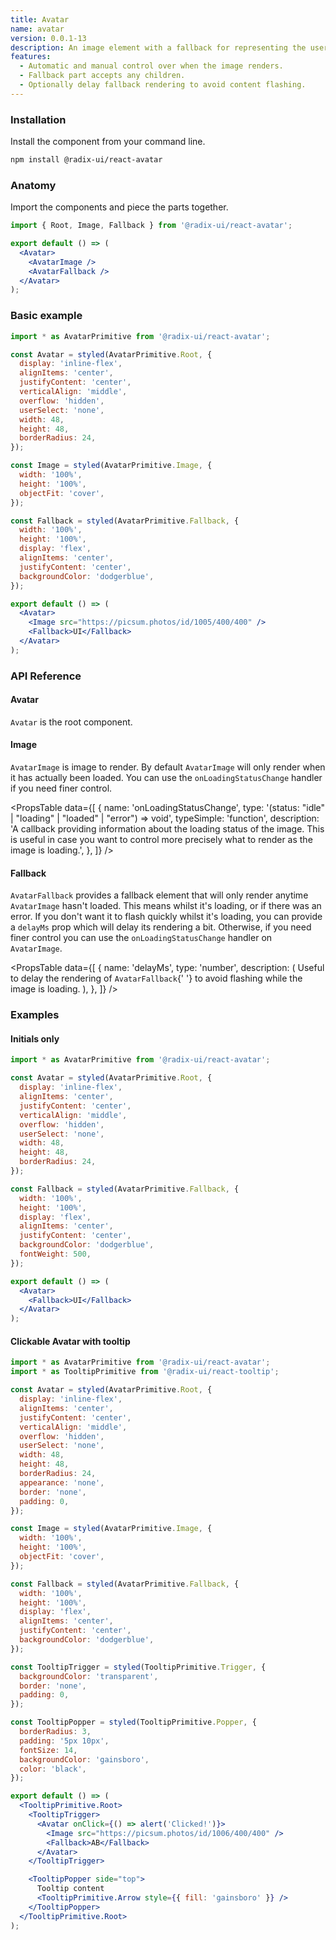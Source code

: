 ```yaml
---
title: Avatar
name: avatar
version: 0.0.1-13
description: An image element with a fallback for representing the user.
features:
  - Automatic and manual control over when the image renders.
  - Fallback part accepts any children.
  - Optionally delay fallback rendering to avoid content flashing.
---
```



<HeroSlot>
  <AvatarHero />
</HeroSlot>

### Installation

Install the component from your command line.

```bash
npm install @radix-ui/react-avatar
```

### Anatomy

Import the components and piece the parts together.

```jsx
import { Root, Image, Fallback } from '@radix-ui/react-avatar';

export default () => (
  <Avatar>
    <AvatarImage />
    <AvatarFallback />
  </Avatar>
);
```

### Basic example

```jsx live manual
import * as AvatarPrimitive from '@radix-ui/react-avatar';

const Avatar = styled(AvatarPrimitive.Root, {
  display: 'inline-flex',
  alignItems: 'center',
  justifyContent: 'center',
  verticalAlign: 'middle',
  overflow: 'hidden',
  userSelect: 'none',
  width: 48,
  height: 48,
  borderRadius: 24,
});

const Image = styled(AvatarPrimitive.Image, {
  width: '100%',
  height: '100%',
  objectFit: 'cover',
});

const Fallback = styled(AvatarPrimitive.Fallback, {
  width: '100%',
  height: '100%',
  display: 'flex',
  alignItems: 'center',
  justifyContent: 'center',
  backgroundColor: 'dodgerblue',
});

export default () => (
  <Avatar>
    <Image src="https://picsum.photos/id/1005/400/400" />
    <Fallback>UI</Fallback>
  </Avatar>
);
```

### API Reference

#### Avatar

`Avatar` is the root component.

#### Image

`AvatarImage` is image to render. By default `AvatarImage` will only render when it has actually been loaded. You can use the `onLoadingStatusChange` handler if you need finer control.

<PropsTable
  data={[
    {
      name: 'onLoadingStatusChange',
      type:
        '(status: "idle" | "loading" | "loaded" | "error") => void',
      typeSimple: 'function',
      description:
        'A callback providing information about the loading status of the image. This is useful in case you want to control more precisely what to render as the image is loading.',
    },
  ]}
/>

#### Fallback

`AvatarFallback` provides a fallback element that will only render anytime `AvatarImage` hasn't loaded. This means whilst it's loading, or if there was an error. If you don't want it to flash quickly whilst it's loading, you can provide a `delayMs` prop which will delay its rendering a bit. Otherwise, if you need finer control you can use the `onLoadingStatusChange` handler on `AvatarImage`.

<PropsTable
  data={[
    {
      name: 'delayMs',
      type: 'number',
      description: (
        <span>
          Useful to delay the rendering of <Code>AvatarFallback</Code>{' '}
          to avoid flashing while the image is loading.
        </span>
      ),
    },
  ]}
/>

### Examples

#### Initials only

```jsx live manual compact
import * as AvatarPrimitive from '@radix-ui/react-avatar';

const Avatar = styled(AvatarPrimitive.Root, {
  display: 'inline-flex',
  alignItems: 'center',
  justifyContent: 'center',
  verticalAlign: 'middle',
  overflow: 'hidden',
  userSelect: 'none',
  width: 48,
  height: 48,
  borderRadius: 24,
});

const Fallback = styled(AvatarPrimitive.Fallback, {
  width: '100%',
  height: '100%',
  display: 'flex',
  alignItems: 'center',
  justifyContent: 'center',
  backgroundColor: 'dodgerblue',
  fontWeight: 500,
});

export default () => (
  <Avatar>
    <Fallback>UI</Fallback>
  </Avatar>
);
```

#### Clickable Avatar with tooltip

```jsx live manual compact
import * as AvatarPrimitive from '@radix-ui/react-avatar';
import * as TooltipPrimitive from '@radix-ui/react-tooltip';

const Avatar = styled(AvatarPrimitive.Root, {
  display: 'inline-flex',
  alignItems: 'center',
  justifyContent: 'center',
  verticalAlign: 'middle',
  overflow: 'hidden',
  userSelect: 'none',
  width: 48,
  height: 48,
  borderRadius: 24,
  appearance: 'none',
  border: 'none',
  padding: 0,
});

const Image = styled(AvatarPrimitive.Image, {
  width: '100%',
  height: '100%',
  objectFit: 'cover',
});

const Fallback = styled(AvatarPrimitive.Fallback, {
  width: '100%',
  height: '100%',
  display: 'flex',
  alignItems: 'center',
  justifyContent: 'center',
  backgroundColor: 'dodgerblue',
});

const TooltipTrigger = styled(TooltipPrimitive.Trigger, {
  backgroundColor: 'transparent',
  border: 'none',
  padding: 0,
});

const TooltipPopper = styled(TooltipPrimitive.Popper, {
  borderRadius: 3,
  padding: '5px 10px',
  fontSize: 14,
  backgroundColor: 'gainsboro',
  color: 'black',
});

export default () => (
  <TooltipPrimitive.Root>
    <TooltipTrigger>
      <Avatar onClick={() => alert('Clicked!')}>
        <Image src="https://picsum.photos/id/1006/400/400" />
        <Fallback>AB</Fallback>
      </Avatar>
    </TooltipTrigger>

    <TooltipPopper side="top">
      Tooltip content
      <TooltipPrimitive.Arrow style={{ fill: 'gainsboro' }} />
    </TooltipPopper>
  </TooltipPrimitive.Root>
);
```
